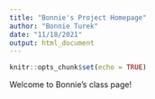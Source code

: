 ```yaml
---
title: "Bonnie's Project Homepage"
author: "Bonnie Turek"
date: "11/18/2021"
output: html_document
---
```


```r
knitr::opts_chunk$set(echo = TRUE)
```
Welcome to Bonnie's class page!